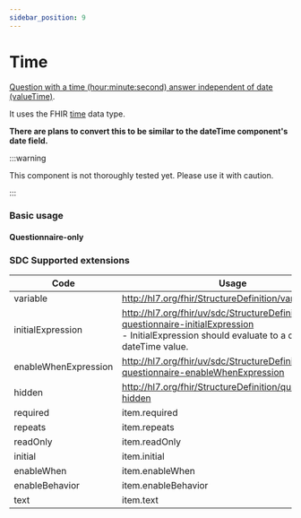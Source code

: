 ```yaml
---
sidebar_position: 9
---
```



# Time

[Question with a time (hour:minute:second) answer independent of date (valueTime)](https://hl7.org/fhir/r4/codesystem-item-type.html#item-type-time).

It uses the FHIR [time](https://hl7.org/fhir/r4/datatypes.html#time) data type.

**There are plans to convert this to be similar to the dateTime component's date field.**

:::warning

This component is not thoroughly tested yet. Please use it with caution.

:::

### Basic usage

#### Questionnaire-only

<IframeContainer storyId="component-itemtype-time--time-basic" initialHeight={128} />

### SDC Supported extensions

| Code                 | Usage                                                                                                                                                   |
| -------------------- | ------------------------------------------------------------------------------------------------------------------------------------------------------- |
| variable             | http://hl7.org/fhir/StructureDefinition/variable                                                                                                        |
| initialExpression    | http://hl7.org/fhir/uv/sdc/StructureDefinition/sdc-questionnaire-initialExpression<br/>- InitialExpression should evaluate to a date or dateTime value. |
| enableWhenExpression | http://hl7.org/fhir/uv/sdc/StructureDefinition/sdc-questionnaire-enableWhenExpression                                                                   |
| hidden               | http://hl7.org/fhir/StructureDefinition/questionnaire-hidden                                                                                            |
| required             | item.required                                                                                                                                           |
| repeats              | item.repeats                                                                                                                                            |
| readOnly             | item.readOnly                                                                                                                                           |
| initial              | item.initial                                                                                                                                            |
| enableWhen           | item.enableWhen                                                                                                                                         |
| enableBehavior       | item.enableBehavior                                                                                                                                     |
| text                 | item.text                                                                                                                                               |

